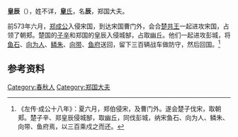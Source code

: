 {{Infobox 先秦人物
|image       = 
|surname     = 
|名= 辰
|氏= [[皇氏|皇]]
|zi          = 
|hao         = 
|官位= 郑国大夫
|nickname    = 
|nickzi      = 
|posthumous  = 
|国家= [[郑国|郑国]]
|名称= 皇辰
|hometown    = 
|birth       = 
|death       = 
|honor       = 
|honor2      = 
|spouse       = 
|children      = 
}}
'''皇辰'''（{{bd|？||？||}}），姓不详，[[皇氏|'''皇'''氏]]，名'''辰'''，郑国大夫。

前573年六月，[[郑成公|郑成公]]入侵宋国，到达宋国曹门外，会合[[楚共王|楚共王]]一起进攻宋国，占领了朝郏。楚国的[[子辛|子辛]]和郑国的皇辰入侵城郜，占取幽丘。他们一起进攻彭城，将[[鱼石|鱼石]]、[[向为人|向为人]]、[[鳞朱|鳞朱]]、[[向带|向带]]、[[鱼府|鱼府]]送回，留下三百辆战车做防守，然后回国。<ref>《左传·成公十八年》：夏六月，郑伯侵宋，及曹门外。遂会楚子伐宋，取朝郏。楚子辛、郑皇辰侵城郜，取幽丘，同伐彭城，纳宋鱼石、向为人、鳞朱、向带、鱼府焉，以三百乘戍之而还。</ref>

== 参考资料 ==
{{reflist}}

[[Category:春秋人|Category:春秋人]]
[[Category:郑国大夫|Category:郑国大夫]]